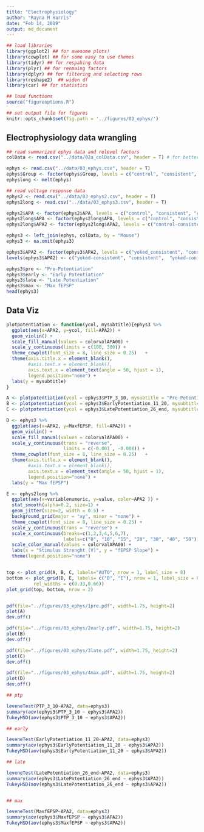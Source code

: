 ```yaml
---
title: "Electrophysiology"
author: "Rayna M Harris"
date: "Feb 14, 2019"
output: md_document
---
```


```r
## load libraries 
library(ggplot2) ## for awesome plots!
library(cowplot) ## for some easy to use themes
library(tidyr) ## for respahing data
library(plyr) ## for renmaing factors
library(dplyr) ## for filtering and selecting rows
library(reshape2)  ## widen df
library(car) ## for statistics

## load functions 
source("figureoptions.R")

## set output file for figures 
knitr::opts_chunk$set(fig.path = '../figures/03_ephys/')
```

## Electrophysiology data wrangling

```r
## read summarized ephys data and relevel factors
colData <- read.csv("../data/02a_colData.csv", header = T) # for better group names

ephys <- read.csv("../data/03_ephys.csv", header = T)
ephys$Group <- factor(ephys$Group, levels = c("control", "consistent", "conflict"))
ephyslong <- melt(ephys)

## read voltage response data
ephys2 <- read.csv("../data/03_ephys2.csv", header = T)
ephys2long <- read.csv("../data/03_ephys3.csv", header = T)

ephys2$APA <- factor(ephys2$APA, levels = c("control", "consistent", "conflict"))
ephys2long$APA <- factor(ephys2long$APA, levels = c("control", "consistent", "conflict"))
ephys2long$APA2 <- factor(ephys2long$APA2, levels = c("control-consistent", "consistent",  "control-conflict","conflict"))

ephys3 <- left_join(ephys, colData, by = "Mouse")
ephys3 <- na.omit(ephys3)

ephys3$APA2 <- factor(ephys3$APA2, levels = c("yoked_consistent", "consistent",  "yoked_conflict", "conflict"))
levels(ephys3$APA2) <- c("yoked-consistent", "consistent",  "yoked-conflict", "conflict")

ephys3$pre <- "Pre-Potentiation"
ephys3$early <- "Early Potentiation"
ephys3$late <- "Late Potentiation"
ephys3$max <- "Max fEPSP"
head(ephys3)
```


## Data Viz


```r
plotpotentiation <- function(ycol, mysubtitle){ephys3 %>%
  ggplot(aes(x=APA2, y=ycol, fill=APA2)) +  
  geom_violin() + 
  scale_fill_manual(values = colorvalAPA00) + 
  scale_y_continuous(limits = c(100, 300)) + 
  theme_cowplot(font_size = 8, line_size = 0.25)   + 
  theme(axis.title.x = element_blank(), 
        #axis.text.x = element_blank(),
        axis.text.x = element_text(angle = 50, hjust = 1),
        legend.position="none") +
  labs(y = mysubtitle) 
}

A <- plotpotentiation(ycol = ephys3$PTP_3_10, mysubtitle = "Pre-Potentiation")
B <- plotpotentiation(ycol = ephys3$EarlyPotentiation_11_20, mysubtitle = "Early Potentiation")
C <- plotpotentiation(ycol = ephys3$LatePotentiation_26_end, mysubtitle = "Late Potentiation")

D <- ephys3 %>%
  ggplot(aes(x=APA2, y=MaxfEPSP, fill=APA2)) +  
  geom_violin() +
  scale_fill_manual(values = colorvalAPA00) + 
  scale_y_continuous(trans = "reverse",
                     limits = c(-0.001 , -0.008)) + 
  theme_cowplot(font_size = 8, line_size = 0.25)   + 
  theme(axis.title.x = element_blank(), 
        #axis.text.x = element_blank(),
        axis.text.x = element_text(angle = 50, hjust = 1),
        legend.position="none") +
  labs(y = "Max fEPSP")

E <- ephys2long %>% 
  ggplot(aes(x=variablenumeric, y=value, color=APA2 )) + 
  stat_smooth(alpha=0.2, size=1) +
  geom_jitter(size=2, width = 0.5) +
  background_grid(major = "xy", minor = "none") + 
  theme_cowplot(font_size = 8, line_size = 0.25) + 
  scale_y_continuous(trans = "reverse") + 
  scale_x_continuous(breaks=c(1,2,3,4,5,6,7),
                     labels=c("0", "10", "15", "20", "30", "40", "50")) +
  scale_color_manual(values = colorvalAPA00) + 
  labs(x = "Stimulus Strenght (V)", y = "fEPSP Slope") + 
  theme(legend.position="none") 


top <- plot_grid(A, B, C, labels="AUTO", nrow = 1, label_size = 8)
bottom <- plot_grid(D, E, labels= c("D", "E"), nrow = 1, label_size = 8,
          rel_widths = c(0.33,0.66))
plot_grid(top, bottom, nrow = 2)


pdf(file="../figures/03_ephys/1pre.pdf", width=1.75, height=2)
plot(A)
dev.off()

pdf(file="../figures/03_ephys/2early.pdf", width=1.75, height=2)
plot(B)
dev.off()

pdf(file="../figures/03_ephys/3late.pdf", width=1.75, height=2)
plot(C)
dev.off()

pdf(file="../figures/03_ephys/4max.pdf", width=1.75, height=2)
plot(D)
dev.off()
```


```r

## ptp

leveneTest(PTP_3_10~APA2, data=ephys3)
summary(aov(ephys3$PTP_3_10 ~ ephys3$APA2))
TukeyHSD(aov(ephys3$PTP_3_10 ~ ephys3$APA2))

## early

leveneTest(EarlyPotentiation_11_20~APA2, data=ephys3)
summary(aov(ephys3$EarlyPotentiation_11_20 ~ ephys3$APA2))
TukeyHSD(aov(ephys3$EarlyPotentiation_11_20 ~ ephys3$APA2))

## late

leveneTest(LatePotentiation_26_end~APA2, data=ephys3)
summary(aov(ephys3$LatePotentiation_26_end ~ ephys3$APA2))
TukeyHSD(aov(ephys3$LatePotentiation_26_end ~ ephys3$APA2))


## max

leveneTest(MaxfEPSP~APA2, data=ephys3)
summary(aov(ephys3$MaxfEPSP ~ ephys3$APA2))
TukeyHSD(aov(ephys3$MaxfEPSP ~ ephys3$APA2))
```


